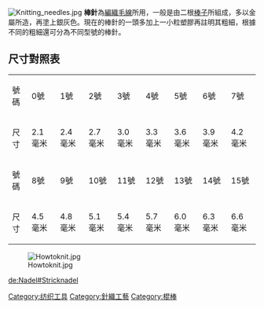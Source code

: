 {{noteTA
|G1=長度單位
}}

[[File:Knitting_needles.jpg|thumb]]
'''棒針'''為[[編織|編織]][[毛線|毛線]]所用，一般是由二根[[棒子|棒子]]所組成，多以金屬所造，再塗上銀灰色。現在的棒針的一頭多加上一小粒塑膠再註明其粗細，根據不同的粗細還可分為不同型號的棒針。

== 尺寸對照表 ==

{| border="1" 
|- 
|號碼|| 0號 ||1號 ||2號 ||3號 || 4號|| 5號||6號|| 7號
|- 
|尺寸|| 2.1 毫米||2.4 毫米||2.7 毫米||3.0 毫米||3.3 毫米||3.6 毫米||3.9 毫米|| 4.2 毫米
|- 
|號碼 ||8號 ||9號 ||10號 ||11號|| 12號||13號||14號|| 15號
|- 
|尺寸||4.5 毫米||4.8 毫米||5.1 毫米||5.4 毫米||5.7 毫米||6.0 毫米||6.3 毫米||6.6 毫米
|}

[[File:Howtoknit.jpg|thumb]]

{{thing-stub}}
{{art-stub}}

[[Category:纺织工具|Category:纺织工具]]
[[Category:針織工藝|Category:針織工藝]]
[[Category:棍棒|Category:棍棒]]

[[de:Nadel#Stricknadel|de:Nadel#Stricknadel]]